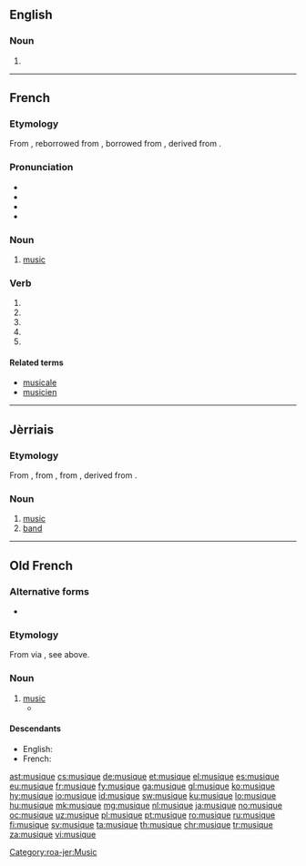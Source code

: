 ==English==

===Noun===
{{en-noun|-|s}}

# {{obsolete form of|music}}
----
==French==

===Etymology===
From {{etyl|fro|fr}} {{term|musique|lang=fro}}, reborrowed from {{etyl|la|fr}} {{term|musica|lang=la}}, borrowed from {{etyl|grc|fr}} {{term|μουσική||art of the Muses|lang=grc}}, derived from {{term|Μοῦσα||Muse|lang=grc}}.

===Pronunciation===
* {{IPA|/myzik/|lang=fr}}
* {{audio|Fr-musique.ogg|Audio (France)|lang=fr}}
* {{homophones|lang=fr|musiques|musiquent}}
* {{rhymes|ik|lang=fr}}

===Noun===
{{fr-noun|f}}

# [[music]]

===Verb===
{{fr-verb-form}}

# {{conjugation of|musiquer||1|s|pres|ind|lang=fr}}
# {{conjugation of|musiquer||3|s|pres|ind|lang=fr}}
# {{conjugation of|musiquer||1|s|pres|sub|lang=fr}}
# {{conjugation of|musiquer||3|s|pres|sub|lang=fr}}
# {{conjugation of|musiquer||2|s|imp|lang=fr}}

====Related terms====
* [[musicale]]
* [[musicien]]

----

==Jèrriais==

===Etymology===
From {{etyl|fro|roa-jer}} {{term|musique|lang=fro}}, from {{etyl|la|roa-jer}} {{term|musica|lang=la}}, from {{etyl|grc|roa-jer}} {{term|μουσική||art of the Muses|lang=grc}}, derived from {{term|Μοῦσα||Muse|lang=grc}}.

===Noun===
{{roa-jer-noun|f}}

# [[music]]
# [[band]]

[[Category:roa-jer:Music]]

----

==Old French==

===Alternative forms===
* {{l|fro|musike}}

===Etymology===
From {{etyl|grc|fro}} via {{etyl|la|fro}}, see above.

===Noun===
{{fro-noun|f}}

# [[music]]
#* {{quote-book|year=circa 1170|author=[[w:Chrétien de Troyes|Chrétien de Troyes]]|title=''[[s:fr:Érec et Énide|Érec et Énide]]''|passage=La tierce oevre fu de '''musique'''|translation=The third work was of music}}

====Descendants====
* English: {{l|en|music}}
* French: {{l|fr|musique}}

[[ast:musique]]
[[cs:musique]]
[[de:musique]]
[[et:musique]]
[[el:musique]]
[[es:musique]]
[[eu:musique]]
[[fr:musique]]
[[fy:musique]]
[[ga:musique]]
[[gl:musique]]
[[ko:musique]]
[[hy:musique]]
[[io:musique]]
[[id:musique]]
[[sw:musique]]
[[ku:musique]]
[[lo:musique]]
[[hu:musique]]
[[mk:musique]]
[[mg:musique]]
[[nl:musique]]
[[ja:musique]]
[[no:musique]]
[[oc:musique]]
[[uz:musique]]
[[pl:musique]]
[[pt:musique]]
[[ro:musique]]
[[ru:musique]]
[[fi:musique]]
[[sv:musique]]
[[ta:musique]]
[[th:musique]]
[[chr:musique]]
[[tr:musique]]
[[za:musique]]
[[vi:musique]]
